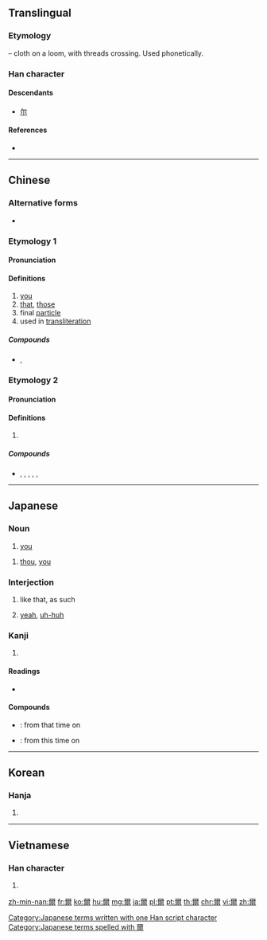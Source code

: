{{also|尔|尓}}
==Translingual==

===Etymology===
{{liushu|p}} – cloth on a loom, with threads crossing. Used phonetically.

===Han character===
{{Han char|rn=89|rad=爻|as=10|sn=14|four=10227|canj=MFBK}}

====Descendants====
* [[尔]]

====References====
* {{Han ref|kx=0691.040|dkj=19750|dj=1104.030|hdz=10027.010|uh=723E|ud=29246|bh=BAB8|bd=47800}}

----

==Chinese==
{{zh-forms|s=尔}}

===Alternative forms===
* {{zh-l|𠇍}}

===Etymology 1===
====Pronunciation====
{{zh-pron
|m=ěr
|c=ji5
|h=pfs=ngî
|mn=ní/jíⁿ
|mn_note=jíⁿ - literary
|mc=y
|oc=y
|ma=
|cat=pron,part
}}

====Definitions====
{{zh-hanzi}}

# [[you]]
# [[that]], [[those]]
# final [[particle]]
# used in [[transliteration]]

=====Compounds=====
* {{q|Min Nan}} {{zh-l|爾我|jíⁿ-ngó͘, ní-ngó͘}}, {{zh-l|爾朱|ní-chu}}

===Etymology 2===
====Pronunciation====
{{zh-pron
|mn=nī/niā
|cat=
}}

====Definitions====
{{zh-hanzi}}

# {{rfdef|zh}}

=====Compounds=====
* {{q|Min Nan}} {{zh-l|偌爾}}, {{zh-l|遐爾}}, {{zh-l|遐爾仔}}, {{zh-l|爾爾}}, {{zh-l|遮爾}}, {{zh-l|遮爾仔}}

----

==Japanese==

===Noun===
{{ja-noun|おれ}}

# {{lb|ja|archaic|vulgar|sort=おれ}} [[you]]
{{ja-noun|なんじ}}
# {{lb|ja|archaic|sort=なんじ}} [[thou]], [[you]]

===Interjection===
{{ja-pos|interjection|しか}}

# {{lb|ja|archaic|sort=しか}} like that, as such
# [[yeah]], [[uh-huh]]

===Kanji===
{{ja-kanji|grade=|rs=爻10}}

# {{defn|lang=ja|sort=爻10}}

====Readings====
* {{ja-readings|kanon=[[じ]] (''ji'')|goon=[[に]] (''ni'')|kun=[[おれ]] (''ore''), [[しか]] (''shika''), [[しかり]] (''shikari''), [[その]] (''sono''), [[なんじ]] (''nanji''), [[のみ]] (''nomi'')|nanori=[[あきら]] (''akira''), [[ちか]] (''chika''), [[み]] (''mi''), [[みつる]] (''mitsuru'')}}

====Compounds====
* {{ja-r|爾来|じらい}}: from that time on
* {{ja-r|爾後|じご}}: from this time on

[[Category:Japanese terms written with one Han script character]]
[[Category:Japanese terms spelled with 爾]]

----

==Korean==

===Hanja===
{{ko-hanja|hangeul=이|eumhun=|rv=i|mr=i|y=i}}

# {{defn|lang=ko|sort=爻10}}

----

==Vietnamese==

===Han character===
{{vi-hantu|[[nhãi]], [[nhĩ]]|rs=爻10}}

# {{defn|lang=vi|sort=爻10}}

[[zh-min-nan:爾]]
[[fr:爾]]
[[ko:爾]]
[[hu:爾]]
[[mg:爾]]
[[ja:爾]]
[[pl:爾]]
[[pt:爾]]
[[th:爾]]
[[chr:爾]]
[[vi:爾]]
[[zh:爾]]